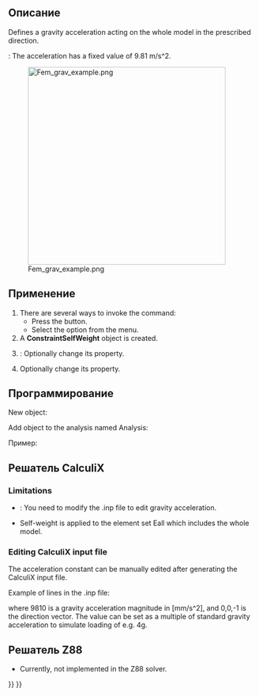 <languages/>

{{Docnav/ru
|[[FEM_ConstraintCentrif/ru|Constraint centrif]]
|[[FEM_ConstraintInitialTemperature/ru|Constraint initial temperature]]
|[[FEM_Workbench/ru|FEM]]
|IconL=FEM_ConstraintCentrif.svg
|IconR=FEM_ConstraintInitialTemperature.svg
|IconC=Workbench_FEM.svg
}}

<div class="mw-translate-fuzzy">
{{GuiCommand/ru
|Name=FEM ConstraintSelfWeight
|Name/ru=FEM ConstraintSelfWeight
|MenuLocation=FEM → Constraint self weight
|Workbenches=[[FEM_Workbench/ru|FEM]]
|Shortcut=C,W
|SeeAlso=[[FEM_tutorial/ru|FEM tutorial]]
}}
</div>

<span id="Description"></span>
==Описание==

<div lang="en" dir="ltr" class="mw-content-ltr">
Defines a gravity acceleration acting on the whole model in the prescribed direction.
</div>

<div lang="en" dir="ltr" class="mw-content-ltr">
{{VersionMinus|0.21}}: The acceleration has a fixed value of 9.81 m/s^2.
</div>

[[Image:Fem_grav_example.png|400px]]

<div lang="en" dir="ltr" class="mw-content-ltr">
{{Caption|Cantilever with tip mass subjected to gravity load}}
</div>

<span id="Usage"></span>
==Применение==

<div lang="en" dir="ltr" class="mw-content-ltr">
# There are several ways to invoke the command:
#* Press the {{Button|[[Image:FEM_ConstraintSelfWeight.svg|16px]] [[FEM_ConstraintSelfWeight|Gravity Load]]}} button.
#* Select the {{MenuCommand|Model → Mechanical Boundary Conditions and Loads → [[Image:FEM_ConstraintSelfWeight.svg|16px]] Gravity Load}} option from the menu.
# A '''ConstraintSelfWeight''' object is created.
# {{Version|1.0}}: Optionally change its {{PropertyData|Gravity Acceleration}} property.
# Optionally change its {{PropertyData|Gravity Direction}} property.
</div>

<span id="Scripting"></span>
==Программирование==

<div lang="en" dir="ltr" class="mw-content-ltr">
New object:
</div>

{{Code|code=
import ObjectsFem
ObjectsFem.makeConstraintSelfWeight(name)
}}

<div lang="en" dir="ltr" class="mw-content-ltr">
Add object to the analysis named Analysis:
</div>

{{Code|code=
App.ActiveDocument.Analysis.Member = App.ActiveDocument.Analysis.Member + [(object)]
}}

Пример:

{{Code|code=
import ObjectsFem
selfweight_obj = ObjectsFem.makeConstraintSelfWeight("MySelfWeightObject")
App.ActiveDocument.Analysis.Member = App.ActiveDocument.Analysis.Member + [selfweight_obj]
}}

<span id="Solver_CalculiX"></span>
== Решатель CalculiX ==

<div lang="en" dir="ltr" class="mw-content-ltr">
===Limitations===
</div>

<div lang="en" dir="ltr" class="mw-content-ltr">
*{{VersionMinus|0.21}}: You need to modify the .inp file to edit gravity acceleration.
*Self-weight is applied to the element set Eall which includes the whole model.
</div>

<div lang="en" dir="ltr" class="mw-content-ltr">
===Editing CalculiX input file===
</div>

<div lang="en" dir="ltr" class="mw-content-ltr">
The acceleration constant can be manually edited after generating the CalculiX input file.
</div>

<div lang="en" dir="ltr" class="mw-content-ltr">
Example of lines in the .inp file:
</div>

{{Code|code=
*DLOAD
Eall,GRAV,9810,0.0,0.0,-1.0
}}

<div lang="en" dir="ltr" class="mw-content-ltr">
where 9810 is a gravity acceleration magnitude in [mm/s^2], and 0,0,-1 is the direction vector. The value can be set as a multiple of standard gravity acceleration to simulate loading of e.g. 4g.
</div>

<span id="Solver_Z88"></span>
== Решатель Z88 ==

<div lang="en" dir="ltr" class="mw-content-ltr">
* Currently, not implemented in the Z88 solver.
</div>


{{Docnav/ru
|[[FEM_ConstraintCentrif/ru|Constraint centrif]]
|[[FEM_ConstraintInitialTemperature/ru|Constraint initial temperature]]
|[[FEM_Workbench/ru|FEM]]
|IconL=FEM_ConstraintCentrif.svg
|IconR=FEM_ConstraintInitialTemperature.svg
|IconC=Workbench_FEM.svg
}}

{{FEM_Tools_navi{{#translation:}}}}
{{Userdocnavi{{#translation:}}}}